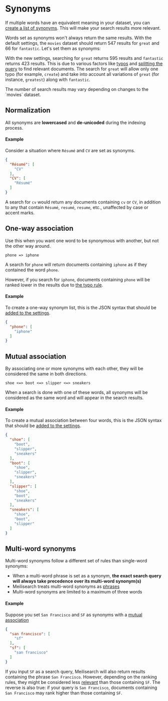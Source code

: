 # Synonyms

If multiple words have an equivalent meaning in your dataset, you can [create a list of synonyms](/reference/api/settings#update-synonyms). This will make your search results more relevant.

Words set as synonyms won't always return the same results. With the default settings, the `movies` dataset should return 547 results for `great` and 66 for `fantastic`. Let's set them as synonyms:

<CodeSamples id="synonyms_guide_1" />

With the new settings, searching for `great` returns 595 results and `fantastic` returns 423 results. This is due to various factors like [typos](/learn/configuration/typo_tolerance#minwordsizefortypos) and [splitting the query](/learn/advanced/concat#split-queries) to find relevant documents. The search for `great` will allow only one typo (for example, `create`) and take into account all variations of `great` (for instance, `greatest`) along with `fantastic`.

<Capsule intent="warning">
The number of search results may vary depending on changes to the `movies` dataset.
</Capsule>

## Normalization

All synonyms are **lowercased** and **de-unicoded** during the indexing process.

#### Example

Consider a situation where `Résumé` and `CV` are set as synonyms.

```json
{
  "Résumé": [
    "CV"
  ],
  "CV": [
    "Résumé"
  ]
}
```

A search for `cv` would return any documents containing `cv` or `CV`, in addition to any that contain `Résumé`, `resumé`, `resume`, etc., unaffected by case or accent marks.

## One-way association

Use this when you want one word to be synonymous with another, but not the other way around.

```
phone => iphone
```

A search for `phone` will return documents containing `iphone` as if they contained the word `phone`.

However, if you search for `iphone`, documents containing `phone` will be ranked lower in the results due to [the typo rule](/learn/core_concepts/relevancy#ranking-rules).

#### Example

To create a one-way synonym list, this is the JSON syntax that should be [added to the settings](/reference/api/settings#update-synonyms).

```json
{
  "phone": [
    "iphone"
  ]
}
```

## Mutual association

By associating one or more synonyms with each other, they will be considered the same in both directions.

```
shoe <=> boot <=> slipper <=> sneakers
```

When a search is done with one of these words, all synonyms will be considered as the same word and will appear in the search results.

#### Example

To create a mutual association between four words, this is the JSON syntax that should be [added to the settings](/reference/api/settings#update-synonyms).

```json
{
  "shoe": [
    "boot",
    "slipper",
    "sneakers"
  ],
  "boot": [
    "shoe",
    "slipper",
    "sneakers"
  ],
  "slipper": [
    "shoe",
    "boot",
    "sneakers"
  ],
  "sneakers": [
    "shoe",
    "boot",
    "slipper"
  ]
}
```

## Multi-word synonyms

Multi-word synonyms follow a different set of rules than single-word synonyms:

- When a multi-word phrase is set as a synonym, **the exact search query will always take precedence over its multi-word synonym(s)**
- Meilisearch treats multi-word synonyms as [phrases](/reference/api/search#phrase-search-2)
- Multi-word synonyms are limited to a maximum of three words


#### Example

Suppose you set `San Francisco` and `SF` as synonyms with a [mutual association](#mutual-association)

```json
{
  "san francisco": [
    "sf"
  ],
  "sf": [
    "san francisco"
  ]
}
```

If you input `SF` as a search query, Meilisearch will also return results containing the phrase `San Francisco`. However, depending on the ranking rules, they might be considered less [relevant](/learn/core_concepts/relevancy) than those containing `SF`. The reverse is also true: if your query is `San Francisco`, documents containing `San Francisco` may rank higher than those containing `SF`.
